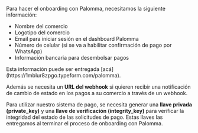 Para hacer el onboarding con Palomma, necesitamos la siguiente información:

- Nombre del comercio
- Logotipo del comercio
- Email para iniciar sesión en el dashboard Palomma
- Número de celular (si se va a habilitar confirmación de pago por WhatsApp)
- Información bancaria para desembolsar pagos

<Note>
  Esta información puede ser entregada
  [acá](https://1mblur8zpgo.typeform.com/palomma).
</Note>

Además se necesita un **URL del webhook** si quieren recibir una notificación de cambio de estado en los pagos a su comercio a través de un webhook.

Para utilizar nuestro sistema de pago, se necesita generar una **llave privada (private_key)** y una **llave de verificación (integrity_key)** para verificar la integridad del estado de las solicitudes de pago. Estas llaves las entregamos al terminar el proceso de onboarding con Palomma.
